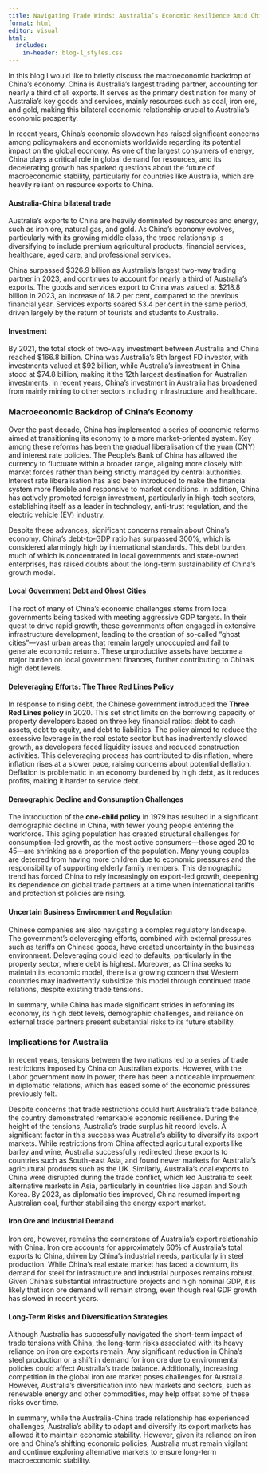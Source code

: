 ```yaml
---
title: Navigating Trade Winds: Australia’s Economic Resilience Amid China’s Slowdown
format: html
editor: visual
html:
  includes:
    in-header: blog-1_styles.css
---
```


<link rel="stylesheet" href="blog-1_styles.css">

In this blog I would like to briefly discuss the macroeconomic backdrop of China's economy. China is Australia's largest trading partner, accounting for nearly a third of all exports. It serves as the primary destination for many of Australia’s key goods and services, mainly resources such as coal, iron ore, and gold, making this bilateral economic relationship crucial to Australia’s economic prosperity.

In recent years, China's economic slowdown has raised significant concerns among policymakers and economists worldwide regarding its potential impact on the global economy. As one of the largest consumers of energy, China plays a critical role in global demand for resources, and its decelerating growth has sparked questions about the future of macroeconomic stability, particularly for countries like Australia, which are heavily reliant on resource exports to China.

#### Australia-China bilateral trade

Australia's exports to China are heavily dominated by resources and energy, such as iron ore, natural gas, and gold. As China’s economy evolves, particularly with its growing middle class, the trade relationship is diversifying to include premium agricultural products, financial services, healthcare, aged care, and professional services.

China surpassed \$326.9 billion as Australia's largest two-way trading partner in 2023, and continues to account for nearly a third of Australia’s exports. The goods and services export to China was valued at \$218.8 billion in 2023, an increase of 18.2 per cent, compared to the previous financial year. Services exports soared 53.4 per cent in the same period, driven largely by the return of tourists and students to Australia.

#### Investment

By 2021, the total stock of two-way investment between Australia and China reached \$166.8 billion. China was Australia’s 8th largest FD investor, with investments valued at \$92 billion, while Australia’s investment in China stood at \$74.8 billion, making it the 12th largest destination for Australian investments. In recent years, China's investment in Australia has broadened from mainly mining to other sectors including infrastructure and healthcare.

### Macroeconomic Backdrop of China's Economy

Over the past decade, China has implemented a series of economic reforms aimed at transitioning its economy to a more market-oriented system. Key among these reforms has been the gradual liberalisation of the yuan (CNY) and interest rate policies. The People’s Bank of China has allowed the currency to fluctuate within a broader range, aligning more closely with market forces rather than being strictly managed by central authorities. Interest rate liberalisation has also been introduced to make the financial system more flexible and responsive to market conditions. In addition, China has actively promoted foreign investment, particularly in high-tech sectors, establishing itself as a leader in technology, anti-trust regulation, and the electric vehicle (EV) industry.

Despite these advances, significant concerns remain about China's economy. China's debt-to-GDP ratio has surpassed 300%, which is considered alarmingly high by international standards. This debt burden, much of which is concentrated in local governments and state-owned enterprises, has raised doubts about the long-term sustainability of China’s growth model.

#### Local Government Debt and Ghost Cities

The root of many of China’s economic challenges stems from local governments being tasked with meeting aggressive GDP targets. In their quest to drive rapid growth, these governments often engaged in extensive infrastructure development, leading to the creation of so-called “ghost cities”—vast urban areas that remain largely unoccupied and fail to generate economic returns. These unproductive assets have become a major burden on local government finances, further contributing to China's high debt levels.

#### Deleveraging Efforts: The Three Red Lines Policy

In response to rising debt, the Chinese government introduced the **Three Red Lines policy** in 2020. This set strict limits on the borrowing capacity of property developers based on three key financial ratios: debt to cash assets, debt to equity, and debt to liabilities. The policy aimed to reduce the excessive leverage in the real estate sector but has inadvertently slowed growth, as developers faced liquidity issues and reduced construction activities. This deleveraging process has contributed to disinflation, where inflation rises at a slower pace, raising concerns about potential deflation. Deflation is problematic in an economy burdened by high debt, as it reduces profits, making it harder to service debt.

#### Demographic Decline and Consumption Challenges

The introduction of the **one-child policy** in 1979 has resulted in a significant demographic decline in China, with fewer young people entering the workforce. This aging population has created structural challenges for consumption-led growth, as the most active consumers—those aged 20 to 45—are shrinking as a proportion of the population. Many young couples are deterred from having more children due to economic pressures and the responsibility of supporting elderly family members. This demographic trend has forced China to rely increasingly on export-led growth, deepening its dependence on global trade partners at a time when international tariffs and protectionist policies are rising.

#### Uncertain Business Environment and Regulation

Chinese companies are also navigating a complex regulatory landscape. The government’s deleveraging efforts, combined with external pressures such as tariffs on Chinese goods, have created uncertainty in the business environment. Deleveraging could lead to defaults, particularly in the property sector, where debt is highest. Moreover, as China seeks to maintain its economic model, there is a growing concern that Western countries may inadvertently subsidize this model through continued trade relations, despite existing trade tensions.

In summary, while China has made significant strides in reforming its economy, its high debt levels, demographic challenges, and reliance on external trade partners present substantial risks to its future stability.

### Implications for Australia

In recent years, tensions between the two nations led to a series of trade restrictions imposed by China on Australian exports. However, with the Labor government now in power, there has been a noticeable improvement in diplomatic relations, which has eased some of the economic pressures previously felt.

Despite concerns that trade restrictions could hurt Australia’s trade balance, the country demonstrated remarkable economic resilience. During the height of the tensions, Australia's trade surplus hit record levels. A significant factor in this success was Australia's ability to diversify its export markets. While restrictions from China affected agricultural exports like barley and wine, Australia successfully redirected these exports to countries such as South-east Asia, and found newer markets for Australia's agricultural products such as the UK. Similarly, Australia's coal exports to China were disrupted during the trade conflict, which led Australia to seek alternative markets in Asia, particularly in countries like Japan and South Korea. By 2023, as diplomatic ties improved, China resumed importing Australian coal, further stabilising the energy export market.

#### Iron Ore and Industrial Demand

Iron ore, however, remains the cornerstone of Australia’s export relationship with China. Iron ore accounts for approximately 60% of Australia's total exports to China, driven by China’s industrial needs, particularly in steel production. While China's real estate market has faced a downturn, its demand for steel for infrastructure and industrial purposes remains robust. Given China's substantial infrastructure projects and high nominal GDP, it is likely that iron ore demand will remain strong, even though real GDP growth has slowed in recent years.

#### Long-Term Risks and Diversification Strategies

Although Australia has successfully navigated the short-term impact of trade tensions with China, the long-term risks associated with its heavy reliance on iron ore exports remain. Any significant reduction in China's steel production or a shift in demand for iron ore due to environmental policies could affect Australia's trade balance. Additionally, increasing competition in the global iron ore market poses challenges for Australia. However, Australia's diversification into new markets and sectors, such as renewable energy and other commodities, may help offset some of these risks over time.

In summary, while the Australia-China trade relationship has experienced challenges, Australia's ability to adapt and diversify its export markets has allowed it to maintain economic stability. However, given its reliance on iron ore and China’s shifting economic policies, Australia must remain vigilant and continue exploring alternative markets to ensure long-term macroeconomic stability.
